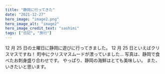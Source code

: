 ```yaml
---
title: "静岡に行ってきた"
date: "2021-12-27"
hero_image: "image2.png"
hero_image_alt: "image2"
hero_image_credit_text: "sashimi"
tags: ["日記", "旅行"]
---
```


12 月 25 日の土曜日に静岡に遊びに行ってきました。
12 月 25 日といえばクリスマスですね！
町中にクリスマスムードが漂っていました...
写真は、静岡で食べたお刺身盛り合わせです。
やっぱり、静岡の海鮮はとても美味しい。
また、いきたいと思います。
